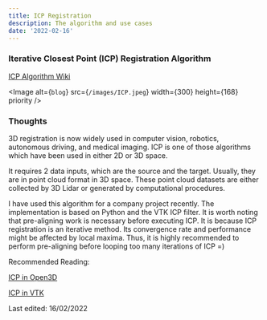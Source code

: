 ```yaml
---
title: ICP Registration
description: The algorithm and use cases
date: '2022-02-16'
---
```


### Iterative Closest Point (ICP) Registration Algorithm

[ICP Algorithm Wiki](https://en.wikipedia.org/wiki/Iterative_closest_point)


<Image
  alt={`blog`}
  src={`/images/ICP.jpeg`}
  width={300}
  height={168}
  priority 
/>


### Thoughts

3D registration is now widely used in computer vision, robotics, autonomous driving, and medical imaging. ICP is one of those algorithms which have been used in either 2D or 3D space.

It requires 2 data inputs, which are the source and the target. Usually, they are in point cloud format in 3D space. These point cloud datasets are either collected by 3D Lidar or generated by computational procedures.

I have used this algorithm for a company project recently. The implementation is based on Python and the VTK ICP filter. It is worth noting that pre-aligning work is necessary before executing ICP.
It is because ICP registration is an iterative method. Its convergence rate and performance might be affected by local maxima. Thus, it is highly recommended to perform pre-aligning before looping too many iterations of ICP =)



Recommended Reading:

[ICP in Open3D](http://www.open3d.org/docs/0.12.0/tutorial/pipelines/icp_registration.html)

[ICP in VTK](https://vtk.org/doc/nightly/html/classvtkIterativeClosestPointTransform.html)

Last edited: 16/02/2022